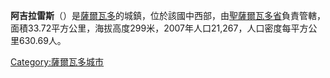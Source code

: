'''阿吉拉雷斯'''（{{lang-es|Aguilares}}）是[[薩爾瓦多|薩爾瓦多]]的城鎮，位於該國中西部，由[[聖薩爾瓦多省|聖薩爾瓦多省]]負責管轄，面積33.72平方公里，海拔高度299米，2007年人口21,267，人口密度每平方公里630.69人。

{{coord|13|57|N|89|11|W|display=title|region:SV_type:city_source:GNS-enwiki}}

{{ElSalvador-geo-stub}}
[[Category:薩爾瓦多城市|Category:薩爾瓦多城市]]